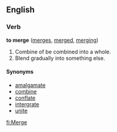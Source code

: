 ==English==

===Verb===
'''to merge'''  ([[merges]], [[merged]], [[merging]])
# Combine of be combined into a whole.
# Blend gradually into something else.

====Synonyms====
*[[amalgamate]]
*[[combine]]
*[[conflate]]
*[[intergrate]]
*[[unite]]

[[fi:Merge]]